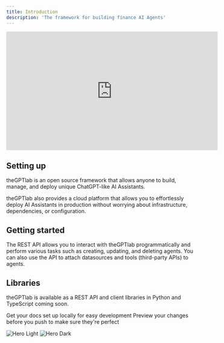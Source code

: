 ```yaml
---
title: Introduction
description: 'The framework for building finance AI Agents'
---
```

<iframe
  width="560"
  height="315"
  src="https://www.youtube.com/embed/UEQcIne-X5o?si=K8OmqCg_CF7zSHJK"
  title="YouTube video player"
  frameborder="0"
  allow="accelerometer; autoplay; clipboard-write; encrypted-media; gyroscope; picture-in-picture"
  allowfullscreen
  style={{ width: '100%', borderRadius: '0.5rem' }}
></iframe>



## Setting up

theGPTlab is an open source framework that allows anyone to build, manage, and deploy unique ChatGPT-like AI Assistants.

theGPTlab also provides a cloud platform that allows you to effortlessly deploy AI Assistants in production without worrying about infrastructure, dependencies, or configuration.


## Getting started

The REST API allows you to interact with theGPTlab programmatically and perform various tasks such as creating, updating, and deleting agents. You can also use the API to attach datasources and tools (third-party APIs) to agents.

## Libraries

theGPTlab is available as a REST API and client libraries in Python and TypeScript coming soon.


<CardGroup cols={2}>
  <Card
    title="Edit Your Docs"
    icon="pen-to-square"
    href="https://mintlify.com/docs/quickstart"
  >
    Get your docs set up locally for easy development
  </Card>
  <Card
    title="Preview Changes"
    icon="image"
    href="https://mintlify.com/docs/development"
  >
    Preview your changes before you push to make sure they're perfect
  </Card>
</CardGroup>


<img
  className="block dark:hidden"
  src="/images/hero-light.svg"
  alt="Hero Light"
/>
<img
  className="hidden dark:block"
  src="/images/hero-dark.svg"
  alt="Hero Dark"
/>